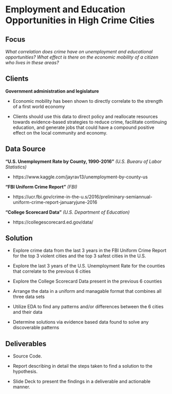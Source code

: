 # __Employment and Education Opportunities in High Crime Cities__


## __Focus__
_What correlation does crime have on unemployment and educational opportunities? What effect is there on the economic mobility of a citizen who lives in these areas?_ 


## __Clients__

__Government administration and legislature__

* Economic mobility has been shown to directly correlate to the strength of a first world economy

* Clients should use this data to direct policy and reallocate resources towards evidence-based strategies to reduce crime, facilitate continuing education, and generate jobs that could have a compound positive effect on the local community and economy.


## __Data Source__

__"U.S. Unemployment Rate by County, 1990-2016"__ _(U.S. Buearu of Labor Statistics)_ 

* https://www.kaggle.com/jayrav13/unemployment-by-county-us

__"FBI Uniform Crime Report"__ _(FBI)_

* https://ucr.fbi.gov/crime-in-the-u.s/2016/preliminary-semiannual-uniform-crime-report-januaryjune-2016

__"College Scorecard Data"__ _(U.S. Department of Education)_

* https://collegescorecard.ed.gov/data/


## __Solution__

* Explore crime data from the last 3 years in the FBI Uniform Crime Report for the top 3 violent cities and the top 3 safest cities in the U.S.

* Explore the last 3 years of the U.S. Unemployment Rate for the counties that correlate to the previous 6 cities

* Explore the College Scorecard Data present in the previous 6 counties

* Arrange the data in a uniform and managable format that combines all three data sets

* Utilize EDA to find any patterns and/or differences between the 6 cities and their data

* Determine solutions via evidence based data found to solve any discoverable patterns


## __Deliverables__

* Source Code.

* Report describing in detail the steps taken to find a solution to the hypothesis.

* Slide Deck to present the findings in a deliverable and actionable manner.